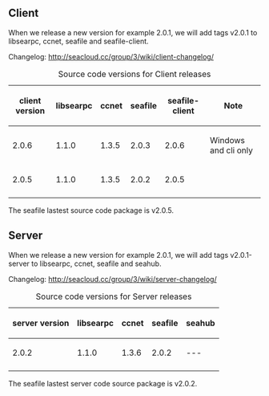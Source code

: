 == Client ==

When we release a new version for example 2.0.1, we will add tags v2.0.1 to libsearpc, ccnet, seafile and seafile-client.

Changelog: http://seacloud.cc/group/3/wiki/client-changelog/

{|
|+ Source code versions for Client releases
! client version
! libsearpc
! ccnet
! seafile
! seafile-client
! Note
|-
| 2.0.6
| 1.1.0
| 1.3.5
| 2.0.3
| 2.0.6
| Windows and cli only
|-
| 2.0.5
| 1.1.0
| 1.3.5
| 2.0.2
| 2.0.5
|
|-
|}

The seafile lastest source code package is v2.0.5.

== Server ==

When we release a new version for example 2.0.1, we will add tags v2.0.1-server to libsearpc, ccnet, seafile and seahub.

Changelog: http://seacloud.cc/group/3/wiki/server-changelog/

{|
|+ Source code versions for Server releases
! server version
! libsearpc
! ccnet
! seafile
! seahub
|-
| 2.0.2
| 1.1.0
| 1.3.6
| 2.0.2
| ---
|-
|}

The seafile lastest server code source package is v2.0.2.